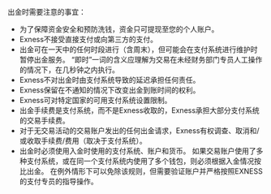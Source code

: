 出金时需要注意的事宜：
-   为了保障资金安全和预防洗钱，资金只可提现至您的个人账户。
-   Exness不接受直接支付或向第三方的支付。
-   出金可在一天中的任何时段进行（含周末），但可能会在支付系统进行维护时暂停出金服务。 “即时”一词的含义应理解为交易在未经财务部门专员人工操作的情况下，在几秒钟之内执行。
-   Exness不对出金时由支付系统导致的延迟承担任何责任。
-   Exness保留在不通知的情况下改变出金到账时间的权利。
-   Exness可对特定国家的可用支付系统设置限制。
-   出金手续费是支付系统，而不是Exness收取的，Exness承担大部分支付系统的交易手续费。
-   对于无交易活动的交易账户发出的任何出金请求，Exness有权调查、取消和/或收取手续费/费用（取决于支付系统）。
-   出金时必须使用入金时使用的支付系统、账户和货币。 如果交易账户使用了多种支付系统，或在同一个支付系统内使用了多个钱包，则必须根据入金情况按比出金。 在例外情形下可以免除该规则，但需要验证账户并严格按照EXNESS的支付专员的指导操作。